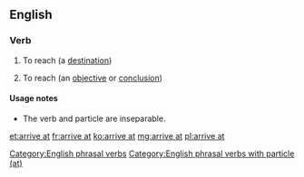 ==English==

===Verb===
{{en-verb|arrives at|arriving at|arrived at}}

# To reach (a [[destination]])
# {{lb|en|idiomatic}} To reach (an [[objective]] or [[conclusion]])

====Usage notes====
* The verb and particle are inseparable.

[[Category:English phrasal verbs]]
[[Category:English phrasal verbs with particle (at)]]

[[et:arrive at]]
[[fr:arrive at]]
[[ko:arrive at]]
[[mg:arrive at]]
[[pl:arrive at]]